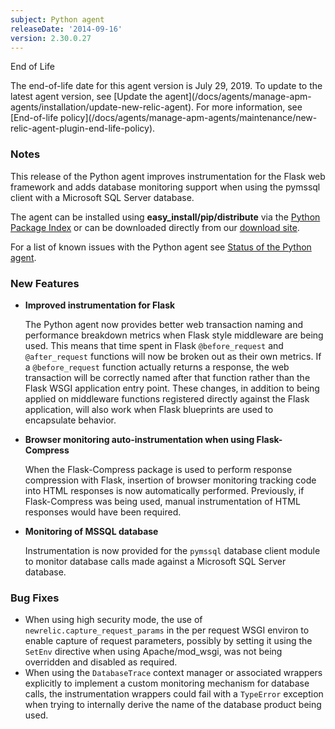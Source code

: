 ```yaml
---
subject: Python agent
releaseDate: '2014-09-16'
version: 2.30.0.27
---
```


End of Life

<Callout variant="important">
  The end-of-life date for this agent version is July 29, 2019. To update to the latest agent version, see [Update the agent](/docs/agents/manage-apm-agents/installation/update-new-relic-agent). For more information, see [End-of-life policy](/docs/agents/manage-apm-agents/maintenance/new-relic-agent-plugin-end-life-policy).
</Callout>

### Notes

This release of the Python agent improves instrumentation for the Flask web framework and adds database monitoring support when using the pymssql client with a Microsoft SQL Server database.

The agent can be installed using **easy_install/pip/distribute** via the [Python Package Index](https://pypi.python.org/pypi/newrelic) or can be downloaded directly from our [download site](http://download.newrelic.com/python_agent/release/).

For a list of known issues with the Python agent see [Status of the Python agent](/docs/python/status-of-python-agent).

### New Features

* **Improved instrumentation for Flask**

  The Python agent now provides better web transaction naming and performance breakdown metrics when Flask style middleware are being used. This means that time spent in Flask `@before_request` and `@after_request` functions will now be broken out as their own metrics. If a `@before_request` function actually returns a response, the web transaction will be correctly named after that function rather than the Flask WSGI application entry point. These changes, in addition to being applied on middleware functions registered directly against the Flask application, will also work when Flask blueprints are used to encapsulate behavior.
* **Browser monitoring auto-instrumentation when using Flask-Compress**

  When the Flask-Compress package is used to perform response compression with Flask, insertion of browser monitoring tracking code into HTML responses is now automatically performed. Previously, if Flask-Compress was being used, manual instrumentation of HTML responses would have been required.
* **Monitoring of MSSQL database**

  Instrumentation is now provided for the `pymssql` database client module to monitor database calls made against a Microsoft SQL Server database.

### Bug Fixes

* When using high security mode, the use of `newrelic.capture_request_params` in the per request WSGI environ to enable capture of request parameters, possibly by setting it using the `SetEnv` directive when using Apache/mod_wsgi, was not being overridden and disabled as required.
* When using the `DatabaseTrace` context manager or associated wrappers explicitly to implement a custom monitoring mechanism for database calls, the instrumentation wrappers could fail with a `TypeError` exception when trying to internally derive the name of the database product being used.
